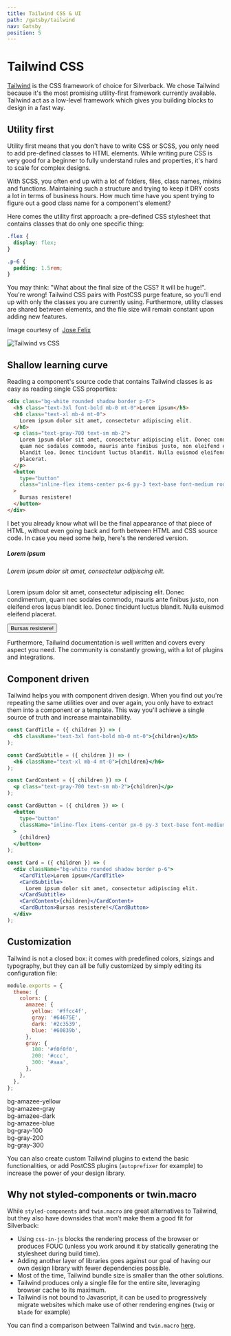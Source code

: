 ```yaml
---
title: Tailwind CSS & UI
path: /gatsby/tailwind
nav: Gatsby
position: 5
---
```


# Tailwind CSS

[Tailwind](https://tailwindcss.com) is the CSS framework of choice for
Silverback. We chose Tailwind because it's the most promising utility-first
framework currently available. Tailwind act as a low-level framework which gives
you building blocks to design in a fast way.

## Utility first

Utility first means that you don't have to write CSS or SCSS, you only need to
add pre-defined classes to HTML elements. While writing pure CSS is very good
for a beginner to fully understand rules and properties, it's hard to scale for
complex designs.

With SCSS, you often end up with a lot of folders, files, class names, mixins
and functions. Maintaining such a structure and trying to keep it DRY costs a
lot in terms of business hours. How much time have you spent trying to figure
out a good class name for a component's element?

Here comes the utility first approach: a pre-defined CSS stylesheet that
contains classes that do only one specific thing:

```css
.flex {
  display: flex;
}

.p-6 {
  padding: 1.5rem;
}
```

You may think: "What about the final size of the CSS? It will be huge!". You're
wrong! Tailwind CSS pairs with PostCSS purge feature, so you'll end up with only
the classes you are currently using. Furthermore, utility classes are shared
between elements, and the file size will remain constant upon adding new
features.

<p className="text-center text-xs">
  Image courtesy of&nbsp;
  <a href="https://dev.to/joserfelix/why-use-tailwind-css-for-your-next-project-39hp">
    Jose Felix
  </a>
</p>

![Tailwind vs CSS](tailwind-vs-css-graph.png)

## Shallow learning curve

Reading a component's source code that contains Tailwind classes is as easy as
reading single CSS properties:

```html
<div class="bg-white rounded shadow border p-6">
  <h5 class="text-3xl font-bold mb-0 mt-0">Lorem ipsum</h5>
  <h6 class="text-xl mb-4 mt-0">
    Lorem ipsum dolor sit amet, consectetur adipiscing elit.
  </h6>
  <p class="text-gray-700 text-sm mb-2">
    Lorem ipsum dolor sit amet, consectetur adipiscing elit. Donec condimentum,
    quam nec sodales commodo, mauris ante finibus justo, non eleifend eros lacus
    blandit leo. Donec tincidunt luctus blandit. Nulla euismod eleifend
    placerat.
  </p>
  <button
    type="button"
    class="inline-flex items-center px-6 py-3 text-base font-medium rounded-md shadow-sm text-white bg-indigo-600 hover:bg-indigo-700"
  >
    Bursas resistere!
  </button>
</div>
```

I bet you already know what will be the final appearance of that piece of HTML,
without even going back and forth between HTML and CSS source code. In case you
need some help, here's the rendered version.

<div class="bg-white rounded shadow border p-6">
  <h5 class="text-3xl font-bold mb-0 mt-0">Lorem ipsum</h5>
  <h6 class="text-xl mb-4 mt-0">
    Lorem ipsum dolor sit amet, consectetur adipiscing elit.
  </h6>
  <p class="text-gray-700 text-sm mb-2">
    Lorem ipsum dolor sit amet, consectetur adipiscing elit. Donec condimentum,
    quam nec sodales commodo, mauris ante finibus justo, non eleifend eros lacus
    blandit leo. Donec tincidunt luctus blandit. Nulla euismod eleifend
    placerat.
  </p>
  <button
    type="button"
    class="inline-flex items-center px-6 py-3 text-base font-medium rounded-md shadow-sm text-white bg-indigo-600 hover:bg-indigo-700"
  >
    Bursas resistere!
  </button>
</div>

Furthermore, Tailwind documentation is well written and covers every aspect you
need. The community is constantly growing, with a lot of plugins and
integrations.

## Component driven

Tailwind helps you with component driven design. When you find out you're
repeating the same utilities over and over again, you only have to extract them
into a component or a template. This way you'll achieve a single source of truth
and increase maintainability.

```jsx
const CardTitle = ({ children }) => (
  <h5 className="text-3xl font-bold mb-0 mt-0">{children}</h5>
);

const CardSubtitle = ({ children }) => (
  <h6 className="text-xl mb-4 mt-0">{children}</h6>
);

const CardContent = ({ children }) => (
  <p class="text-gray-700 text-sm mb-2">{children}</p>
);

const CardButton = ({ children }) => (
  <button
    type="button"
    className="inline-flex items-center px-6 py-3 text-base font-medium rounded-md shadow-sm text-white bg-indigo-600 hover:bg-indigo-700"
  >
    {children}
  </button>
);

const Card = ({ children }) => (
  <div className="bg-white rounded shadow border p-6">
    <CardTitle>Lorem ipsum</CardTitle>
    <CardSubtitle>
      Lorem ipsum dolor sit amet, consectetur adipiscing elit.
    </CardSubtitle>
    <CardContent>{children}</CardContent>
    <CardButton>Bursas resistere!</CardButton>
  </div>
);
```

## Customization

Tailwind is not a closed box: it comes with predefined colors, sizings and
typography, but they can all be fully customized by simply editing its
configuration file:

```js
module.exports = {
  theme: {
    colors: {
      amazee: {
        yellow: '#ffcc4f',
        gray: '#64675E',
        dark: '#2c3539',
        blue: '#60839b',
      },
      gray: {
        100: '#f0f0f0',
        200: '#ccc',
        300: '#aaa',
      },
    },
  },
};
```

<div className="w-full grid grid-flow-row grid-cols-7 grid-rows-2 text-xs">
  <div className="h-7 bg-amazee-yellow" />
  <div className="h-7 bg-amazee-gray" />
  <div className="h-7 bg-amazee-dark" />
  <div className="h-7 bg-amazee-blue" />
  <div className="h-7 bg-gray-100" />
  <div className="h-7 bg-gray-200" />
  <div className="h-7 bg-gray-300" />
  <div className="inline-flex items-center justify-center">
    bg-amazee-yellow
  </div>
  <div className="inline-flex items-center justify-center">bg-amazee-gray</div>
  <div className="inline-flex items-center justify-center">bg-amazee-dark</div>
  <div className="inline-flex items-center justify-center">bg-amazee-blue</div>
  <div className="inline-flex items-center justify-center">bg-gray-100</div>
  <div className="inline-flex items-center justify-center">bg-gray-200</div>
  <div className="inline-flex items-center justify-center">bg-gray-300</div>
</div>

You can also create custom Tailwind plugins to extend the basic functionalities,
or add PostCSS plugins (`autoprefixer` for example) to increase the power of
your design library.

## Why not styled-components or twin.macro

While `styled-components` and `twin.macro` are great alternatives to Tailwind,
but they also have downsides that won't make them a good fit for Silverback:

- Using `css-in-js` blocks the rendering process of the browser or produces FOUC
  (unless you work around it by statically generating the stylesheet during
  build time).
- Adding another layer of libraries goes against our goal of having our own
  design library with fewer dependencies possible.
- Most of the time, Tailwind bundle size is smaller than the other solutions.
- Tailwind produces only a single file for the entire site, leveraging browser
  cache to its maximum.
- Tailwind is not bound to Javascript, it can be used to progressively migrate
  websites which make use of other rendering engines (`twig` or `blade` for
  example)

You can find a comparison between Tailwind and `twin.macro`
[here](https://github.com/AmazeeLabs/twin-playground).
